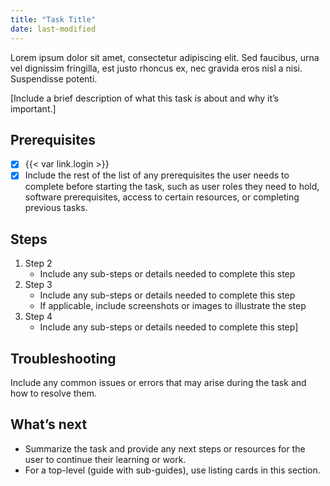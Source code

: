```yaml
---
title: "Task Title"
date: last-modified
---
```


Lorem ipsum dolor sit amet, consectetur adipiscing elit. Sed faucibus, urna vel dignissim fringilla, est justo rhoncus ex, nec gravida eros nisl a nisi. Suspendisse potenti. 

[Include a brief description of what this task is about and why it's important.]

::: {.attn}

## Prerequisites

- [x] {{< var link.login >}}
- [x] Include the rest of the list of any prerequisites the user needs to complete before starting the task, such as user roles they need to hold, software prerequisites, access to certain resources, or completing previous tasks.

:::

## Steps

1. Step 2
   - Include any sub-steps or details needed to complete this step
2. Step 3
   - Include any sub-steps or details needed to complete this step
   - If applicable, include screenshots or images to illustrate the step
3. Step 4
   - Include any sub-steps or details needed to complete this step]

## Troubleshooting

Include any common issues or errors that may arise during the task and how to resolve them.

## What's next

- Summarize the task and provide any next steps or resources for the user to continue their learning or work.
- For a top-level (guide with sub-guides), use listing cards in this section.

